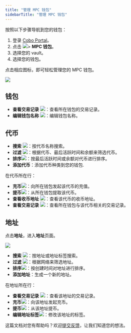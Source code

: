 ```yaml
---
title: "管理 MPC 钱包"
sidebarTitle: "管理 MPC 钱包"
---
```


按照以下步骤导航到您的钱包：

1. 登录 [Cobo Portal](https://portal.cobo.com/login)。
2. 点击 <img src="/cn/images/mpc-wallet/wallets-icon.svg" className="icon"></img>> **MPC 钱包**。
3. 选择您的 vault。
4. 选择您的钱包。

点击相应图标，即可轻松管理您的 MPC 钱包。

<img src="/cn/images/mpc-wallet/manage-wallet-token.png" className="screenshot_full_screen"/>

## 钱包

- **查看交易记录** <img src="/en/images/mpc-wallet/icon_view transactions.svg" className="icon"></img>：查看所在钱包的交易记录。
- **编辑钱包名称** <img src="/en/images/mpc-wallet/icon_edit.svg" className="icon"></img>：编辑钱包名称。

## 代币

- **搜索** <img src="/cn/images/mpc-wallet/icon_search.svg" className="icon"></img>：按代币名称搜索。
- **过滤** <img src="/cn/images/mpc-wallet/icon_filter.svg" className="icon"></img>：根据代币、最后活跃时间和余额来筛选代币。
- **排序**<img src="/cn/images/mpc-wallet/icon_sort.svg" className="icon"></img>：按最后活跃时间或余额对代币进行排序。
- **添加代币**：添加代币种类到您的钱包.

在代币所在行：
- **充币**<img src="/cn/images/mpc-wallet/icon_deposit.svg" className="icon"></img>：向所在钱包发起该代币的充值。
- **提币**<img src="/cn/images/mpc-wallet/icon_withdraw.svg" className="icon"></img>：从所在钱包提取该代币。
- **查看收币地址** <img src="/en/images/mpc-wallet/icon_deposit address.svg" className="icon"></img>：查看该代币的收币地址。
- **查看交易记录** <img src="/en/images/mpc-wallet/icon_view transactions.svg" className="icon"></img>：查看所在钱包与该代币相关的交易记录。

## 地址

点击**地址**，进入**地址**页面。

<img src="/cn/images/mpc-wallet/manage-address.png" className="screenshot_full_screen"/>

- **搜索** <img src="/cn/images/mpc-wallet/icon_search.svg" className="icon"></img>：按地址或地址标签搜索。
- **过滤** <img src="/cn/images/mpc-wallet/icon_filter.svg" className="icon"></img>：根据网络来筛选地址。
- **排序**<img src="/cn/images/mpc-wallet/icon_sort.svg" className="icon"></img>：按创建时间对地址进行排序。
- **添加地址**：生成一个新的地址。

在地址所在行：
- **查看交易记录** <img src="/en/images/mpc-wallet/icon_view transactions.svg" className="icon"></img>：查看该地址的交易记录。
- **充币**<img src="/cn/images/mpc-wallet/icon_deposit.svg" className="icon"></img>：向该地址发起充币。
- **提币**<img src="/cn/images/mpc-wallet/icon_withdraw.svg" className="icon"></img>：从该地址提币。
- **编辑地址标签**<img src="/cn/images/mpc-wallet/icon_edit.svg" className="icon"></img>：修改该地址的标签。

<Tip>这篇文档对您有帮助吗？欢迎[提交反馈](https://forms.zohopublic.com/cobo/form/DocumentFeedbackForm/formperma/QvLOhxJv1_JMsJ-1dleZ8Itb_7rzN-LtgvsDdxosoVI?referrername=manuals)，让我们知道您的想法。</Tip>